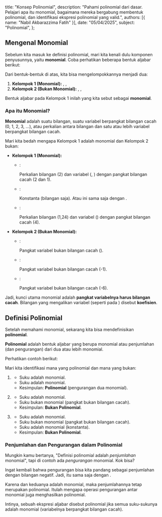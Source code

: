   title: "Konsep Polinomial",
  description: "Pahami polinomial dari dasar. Pelajari apa itu monomial, bagaimana mereka bergabung membentuk polinomial, dan identifikasi ekspresi polinomial yang valid.",
  authors: [{ name: "Nabil Akbarazzima Fatih" }],
  date: "05/04/2025",
  subject: "Polinomial",
};

## Mengenal Monomial

Sebelum kita masuk ke definisi polinomial, mari kita kenali dulu komponen penyusunnya, yaitu **monomial**. Coba perhatikan beberapa bentuk aljabar berikut:

<div className="flex flex-col gap-4">
  <BlockMath math="\sqrt[3]{p} \quad \text{(bukan monomial)}" />
  <BlockMath math="2x^2y \quad \text{(monomial)}" />
  <BlockMath math="-8 \quad \text{(monomial)}" />
  <BlockMath math="\frac{2}{m} \quad \text{(bukan monomial)}" />
  <BlockMath math="1,24k^4 \quad \text{(monomial)}" />
  <BlockMath math="5a^{-6} \quad \text{(bukan monomial)}" />
</div>

Dari bentuk-bentuk di atas, kita bisa mengelompokkannya menjadi dua:

1.  **Kelompok 1 (Monomial):** <InlineMath math="2x^2y" />, <InlineMath math="-8" />, <InlineMath math="1,24k^4" />
2.  **Kelompok 2 (Bukan Monomial):** <InlineMath math="\sqrt[3]{p}" />, <InlineMath math="\frac{2}{m}" />, <InlineMath math="5a^{-6}" />

Bentuk aljabar pada Kelompok 1 inilah yang kita sebut sebagai **monomial**.

### Apa itu Monomial?

**Monomial** adalah suatu bilangan, suatu variabel berpangkat bilangan cacah (0, 1, 2, 3, ...), atau perkalian antara bilangan dan satu atau lebih variabel berpangkat bilangan cacah.

Mari kita bedah mengapa Kelompok 1 adalah monomial dan Kelompok 2 bukan:

- **Kelompok 1 (Monomial):**

  - <InlineMath math="2x^2y" />:

    Perkalian bilangan (2) dan variabel (<InlineMath math="x" />, <InlineMath math="y" />) dengan pangkat bilangan cacah (2 dan 1).

  - <InlineMath math="-8" />:

    Konstanta (bilangan saja). Atau ini sama saja dengan <InlineMath math="-8x^0" />.

  - <InlineMath math="1,24k^4" />:

    Perkalian bilangan (1,24) dan variabel (<InlineMath math="k" />) dengan pangkat bilangan cacah (4).

- **Kelompok 2 (Bukan Monomial):**

  - <InlineMath math="\sqrt[3]{p} = p^{1/3}" />:

    Pangkat variabel <InlineMath math="p" /> bukan bilangan cacah (<InlineMath math="1/3" />).

  - <InlineMath math="\frac{2}{m} = 2m^{-1}" />:

    Pangkat variabel <InlineMath math="m" /> bukan bilangan cacah (-1).

  - <InlineMath math="5a^{-6} = 5a^{-6}" />:

    Pangkat variabel <InlineMath math="a" /> bukan bilangan cacah (-6).

Jadi, kunci utama monomial adalah **pangkat variabelnya harus bilangan cacah**. Bilangan yang mengalikan variabel (seperti <InlineMath math="2" /> pada <InlineMath math="2x^2y" />) disebut **koefisien**.

## Definisi Polinomial

Setelah memahami monomial, sekarang kita bisa mendefinisikan **polinomial**.

**Polinomial** adalah bentuk aljabar yang berupa monomial atau penjumlahan (dan pengurangan) dari dua atau lebih monomial.

Perhatikan contoh berikut:

<div className="flex flex-col gap-4">
  <BlockMath math="4x^3y - 3x^2" />
  <BlockMath math="x + 2\sqrt{x}" />
  <BlockMath math="2x^3 - 5x^{-2} + 1" />
</div>

Mari kita identifikasi mana yang polinomial dan mana yang bukan:

1. <InlineMath math="4x^3y - 3x^2" />

   - Suku <InlineMath math="4x^3y" /> adalah monomial.
   - Suku <InlineMath math="-3x^2" /> adalah monomial.
   - Kesimpulan: **Polinomial** (pengurangan dua monomial).

2. <InlineMath math="x + 2\sqrt{x}" />

   - Suku <InlineMath math="x" /> adalah monomial.
   - Suku <InlineMath math="2\sqrt{x} = 2x^{1/2}" /> bukan monomial (pangkat bukan bilangan cacah).
   - Kesimpulan: **Bukan Polinomial**.

3. <InlineMath math="2x^3 - 5x^{-2} + 1" />

   - Suku <InlineMath math="2x^3" /> adalah monomial.
   - Suku <InlineMath math="-5x^{-2}" /> bukan monomial (pangkat bukan bilangan cacah).
   - Suku <InlineMath math="1" /> adalah monomial (konstanta).
   - Kesimpulan: **Bukan Polinomial**.

### Penjumlahan dan Pengurangan dalam Polinomial

Mungkin kamu bertanya, "Definisi polinomial adalah _penjumlahan_ monomial", tapi di contoh <InlineMath math="4x^3y - 3x^2" /> ada _pengurangan_ monomial. Kok bisa?

Ingat kembali bahwa pengurangan bisa kita pandang sebagai penjumlahan dengan bilangan negatif. Jadi, <InlineMath math="4x^3y - 3x^2" /> itu sama saja dengan <InlineMath math="4x^3y + (-3x^2)" />.

Karena <InlineMath math="4x^3y" /> dan <InlineMath math="-3x^2" /> keduanya adalah monomial, maka penjumlahannya tetap merupakan polinomial. Itulah mengapa operasi pengurangan antar monomial juga menghasilkan polinomial.

Intinya, sebuah ekspresi aljabar disebut polinomial jika semua suku-sukunya adalah monomial (variabelnya berpangkat bilangan cacah).
